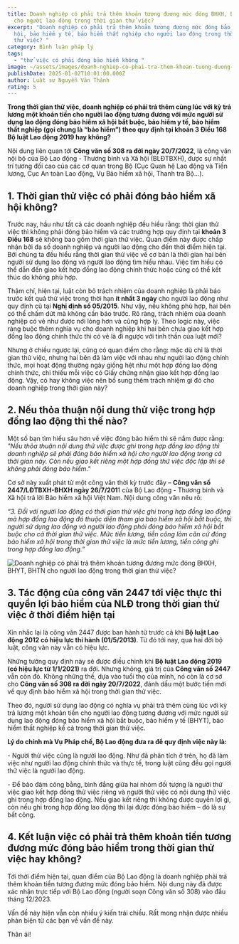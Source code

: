 ```yaml
---
title: Doanh nghiệp có phải trả thêm khoản tương đương mức đóng BHXH, BHYT, BHTN
  cho người lao động trong thời gian thử việc?
excerpt: "Doanh nghiệp có phải trả thêm khoản tương đương mức đóng bảo hiểm xã
  hội, bảo hiểm y tế, bảo hiểm thất nghiệp cho người lao động trong thời gian
  thử việc? "
category: Bình luận pháp lý
tags:
  - "thử việc có phải đóng bảo hiểm không "
image: ~/assets/images/doanh-nghiep-co-phai-tra-them-khoan-tuong-duong-muc-dong-bhxh-bhyt-bhtn-cho-nguoi-lao-dong-trong-thoi-gian-thu-viec.jpg
publishDate: 2025-01-02T10:01:00.000Z
author: Luật sư Nguyễn Văn Thành
rating: 5
---
```

**Trong thời gian thử việc, doanh nghiệp có phải trả thêm cùng lúc với kỳ trả lương một khoản tiền cho người lao động tương đương với mức người sử dụng lao động đóng bảo hiểm xã hội bắt buộc, bảo hiểm y tế, bảo hiểm thất nghiệp (gọi chung là “bảo hiểm”) theo quy định tại khoản 3 Điều 168 Bộ luật Lao động 2019 hay không?**

Nội dung liên quan tới **Công văn số 308 ra đời ngày 20/7/2022**, là công văn nội bộ của Bộ Lao động - Thương binh và Xã hội (BLĐTBXH), được sự nhất trí tương đối cao của các cơ quan trong Bộ (Cục Quan hệ Lao động và Tiền lương, Cục An toàn Lao động, Vụ Bảo hiểm xã hội, Thanh tra Bộ...).

## 1. Thời gian thử việc có phải đóng bảo hiểm xã hội không?

Trước nay, hầu như tất cả các doanh nghiệp đều hiểu rằng: thời gian thử việc thì không phải đóng bảo hiểm và các trường hợp quy định tại **khoản 3 Điều 168** sẽ không bao gồm thời gian thử việc. Quan điểm này được chấp nhận bởi đa số doanh nghiệp và người lao động cho đến thời điểm hiện tại. Bởi chúng ta đều hiểu rằng thời gian thử việc về cơ bản là thời gian hai bên người sử dụng lao động và người lao động tìm hiểu nhau. Việc tìm hiểu có thể dẫn đến giao kết hợp đồng lao động chính thức hoặc cũng có thể kết thúc do không phù hợp.

Thậm chí, hiện tại, luật còn bỏ trách nhiệm của doanh nghiệp là phải báo trước kết quả thử việc trong thời hạn **ít nhất 3 ngày** cho người lao động như quy định cũ tại **Nghị định số 05/2015**. Như vậy, nếu không phù hợp, hai bên có thể chấm dứt mà không cần báo trước. Rõ ràng, trách nhiệm của doanh nghiệp có vẻ như được nới lỏng hơn và cũng hợp lý. Theo logic này, việc ràng buộc thêm nghĩa vụ cho doanh nghiệp khi hai bên chưa giao kết hợp đồng lao động chính thức thì có vẻ là đi ngược với tinh thần của luật mới?

Nhưng ở chiều ngược lại, cũng có quan điểm cho rằng: mặc dù chỉ là thời gian thử việc, nhưng hai bên đã làm việc với nhau như người lao động chính thức, mọi hoạt động thường ngày giống hệt như một hợp đồng lao động chính thức, chỉ thiếu mỗi việc có Giấy chứng nhận giao kết hợp đồng lao động. Vậy, có hay không việc nên bổ sung thêm trách nhiệm gì đó cho doanh nghiệp trong thời gian này?

## 2. Nếu thỏa thuận nội dung thử việc trong hợp đồng lao động thì thế nào?

Một số bạn tìm hiểu sâu hơn về việc đóng bảo hiểm thì sẽ nắm được rằng: *"Nếu thỏa thuận nội dung thử việc được ghi trong hợp đồng lao động thì doanh nghiệp sẽ phải đóng bảo hiểm xã hội cho người lao động trong cả thời gian này. Còn nếu giao kết riêng một hợp đồng thử việc độc lập thì sẽ không phải đóng bảo hiểm."*

Cơ sở này xuất phát từ một công văn thời kỳ trước đây – **Công văn số 2447/LĐTBXH-BHXH ngày 26/7/201**1 của Bộ Lao động - Thương binh và Xã hội trả lời Bảo hiểm xã hội Việt Nam. Nội dung công văn nêu rõ:

*“3. Đối với người lao động có thời gian thử việc ghi trong hợp đồng lao động mà hợp đồng lao động đó thuộc diện tham gia bảo hiểm xã hội bắt buộc, thì người sử dụng lao động và người lao động phải đóng bảo hiểm xã hội bắt buộc cho cả thời gian thử việc. Mức tiền lương, tiền công làm căn cứ đóng bảo hiểm xã hội trong thời gian thử việc là mức tiền lương, tiền công ghi trong hợp đồng lao động.”*

![Doanh nghiệp có phải trả thêm khoản tương đương mức đóng BHXH, BHYT, BHTN cho người lao động trong thời gian thử việc?](~/assets/images/doanh-nghiep-co-phai-tra-them-khoan-tuong-duong-muc-dong-bhxh-bhyt-bhtn-cho-nguoi-lao-dong-trong-thoi-gian-thu-viec.jpg "Doanh nghiệp có phải trả thêm khoản tương đương mức đóng BHXH, BHYT, BHTN cho người lao động trong thời gian thử việc?")

## 3. Tác động của công văn 2447 tới việc thực thi quyền lợi bảo hiểm của NLĐ trong thời gian thử việc ở thời điểm hiện tại

Xin nhắc lại là công văn 2447 được ban hành từ trước cả khi **Bộ luật Lao động 2012 có hiệu lực thi hành (01/5/2013)**. Từ đó tới nay, qua hai đời bộ luật, công văn này vẫn có hiệu lực.

Những tưởng quy định này sẽ được điều chỉnh khi **Bộ luật Lao động 2019 (có hiệu lực từ 1/1/2021)** ra đời. Nhưng không, giá trị của **Công văn số 2447** vẫn còn đó. Không những thế, dựa vào tuổi thọ của mình, nó còn là cơ sở cho **Công văn số 308 ra đời ngày 20/7/2022**, đánh dấu một bước tiến mới về quy định bảo hiểm xã hội trong thời gian thử việc.

Theo đó, người sử dụng lao động có nghĩa vụ phải trả thêm cùng lúc với kỳ trả lương một khoản tiền cho người lao động tương đương với mức người sử dụng lao động đóng bảo hiểm xã hội bắt buộc, bảo hiểm y tế (BHYT), bảo hiểm thất nghiệp kể cả trong thời gian thử việc.

**Lý do chính mà Vụ Pháp chế, Bộ Lao động đưa ra để quy định việc này là:**

\- Người thử việc cũng là người lao động. Như đã phân tích ở trên, họ đã làm việc như người lao động chính thức và thực tế, trong luật cũng đều gọi người thử việc là người lao động.

\- Để bảo đảm công bằng, bình đẳng giữa hai nhóm đối tượng là người thử việc giao kết hợp đồng thử việc riêng và người thử việc có nội dung thử việc ghi trong hợp đồng lao động. Nếu giao kết riêng thì không được quyền lợi gì, còn nếu ghi trong hợp đồng lao động thì lại được đóng bảo hiểm – đó là sự bất công.

## 4. Kết luận việc có phải trả thêm khoản tiền tương đương mức đóng bảo hiểm trong thời gian thử việc hay không?

Tới thời điểm hiện tại, quan điểm của Bộ Lao động là doanh nghiệp phải trả thêm khoản tiền tương đương mức đóng bảo hiểm. Nội dung này đã được xác nhận trực tiếp với Bộ Lao động (người soạn Công văn số 308) vào đầu tháng 12/2023.

Vấn đề này hiện vẫn còn nhiều ý kiến trái chiều. Rất mong nhận được nhiều phản biện từ các bạn về vấn đề này.

Thân ái!
